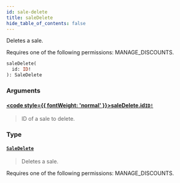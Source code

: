 ```yaml
---
id: sale-delete
title: saleDelete
hide_table_of_contents: false
---
```








Deletes a sale. 

Requires one of the following permissions: MANAGE_DISCOUNTS.

```graphql
saleDelete(
  id: ID!
): SaleDelete
```


### Arguments

#### [<code style={{ fontWeight: 'normal' }}>saleDelete.<b>id</b></code>](#)<Bullet />[`ID!`](../../../developer/api-reference/scalars/id) <Badge class="secondary" text="non-null"/> <Badge class="secondary" text="scalar"/>
> ID of a sale to delete.
> 

### Type

#### [`SaleDelete`](../../../developer/api-reference/objects/sale-delete) <Badge class="secondary" text="object"/>
> Deletes a sale. 

Requires one of the following permissions: MANAGE_DISCOUNTS.
> 





